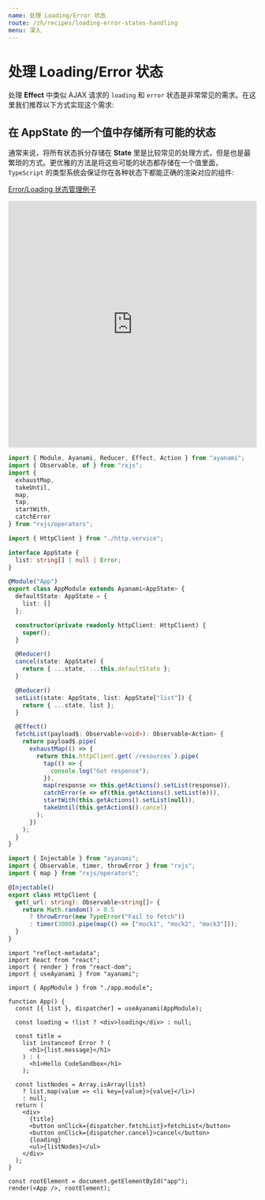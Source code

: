```yaml
---
name: 处理 Loading/Error 状态
route: /zh/recipes/loading-error-states-handling
menu: 深入
---
```


# 处理 Loading/Error 状态

处理 **Effect** 中类似 AJAX 请求的 `loading` 和 `error` 状态是非常常见的需求。在这里我们推荐以下方式实现这个需求:

## 在 **AppState** 的一个值中存储所有可能的状态
通常来说，将所有状态拆分存储在 **State** 里是比较常见的处理方式，但是也是最繁琐的方式。更优雅的方法是将这些可能的状态都存储在一个值里面，`TypeScript` 的类型系统会保证你在各种状态下都能正确的渲染对应的组件:

[Error/Loading 状态管理例子](https://codesandbox.io/s/ayanami-recipes-error-loading-handling-hyd3n)

<iframe
  src="https://codesandbox.io/embed/ayanami-recipes-error-loading-handling-hyd3n?fontsize=14&hidenavigation=1&module=%2Fsrc%2Fapp.module.ts&theme=dark"
  style="width:100%; height:500px; border:0; border-radius: 4px; overflow:hidden;"
  title="ayanami-recipes-error-loading-handling"
  allow="geolocation; microphone; camera; midi; vr; accelerometer; gyroscope; payment; ambient-light-sensor; encrypted-media; usb"
  sandbox="allow-modals allow-forms allow-popups allow-scripts allow-same-origin"
></iframe>

```ts
import { Module, Ayanami, Reducer, Effect, Action } from "ayanami";
import { Observable, of } from "rxjs";
import {
  exhaustMap,
  takeUntil,
  map,
  tap,
  startWith,
  catchError
} from "rxjs/operators";

import { HttpClient } from "./http.service";

interface AppState {
  list: string[] | null | Error;
}

@Module("App")
export class AppModule extends Ayanami<AppState> {
  defaultState: AppState = {
    list: []
  };

  constructor(private readonly httpClient: HttpClient) {
    super();
  }

  @Reducer()
  cancel(state: AppState) {
    return { ...state, ...this.defaultState };
  }

  @Reducer()
  setList(state: AppState, list: AppState["list"]) {
    return { ...state, list };
  }

  @Effect()
  fetchList(payload$: Observable<void>): Observable<Action> {
    return payload$.pipe(
      exhaustMap(() => {
        return this.httpClient.get(`/resources`).pipe(
          tap(() => {
            console.log("Got response");
          }),
          map(response => this.getActions().setList(response)),
          catchError(e => of(this.getActions().setList(e))),
          startWith(this.getActions().setList(null)),
          takeUntil(this.getAction$().cancel)
        );
      })
    );
  }
}
```

```ts
import { Injectable } from "ayanami";
import { Observable, timer, throwError } from "rxjs";
import { map } from "rxjs/operators";

@Injectable()
export class HttpClient {
  get(_url: string): Observable<string[]> {
    return Math.random() > 0.5
      ? throwError(new TypeError("Fail to fetch"))
      : timer(3000).pipe(map(() => ["mock1", "mock2", "mock3"]));
  }
}
```

```tsx
import "reflect-metadata";
import React from "react";
import { render } from "react-dom";
import { useAyanami } from "ayanami";

import { AppModule } from "./app.module";

function App() {
  const [{ list }, dispatcher] = useAyanami(AppModule);

  const loading = !list ? <div>loading</div> : null;

  const title =
    list instanceof Error ? (
      <h1>{list.message}</h1>
    ) : (
      <h1>Hello CodeSandbox</h1>
    );

  const listNodes = Array.isArray(list)
    ? list.map(value => <li key={value}>{value}</li>)
    : null;
  return (
    <div>
      {title}
      <button onClick={dispatcher.fetchList}>fetchList</button>
      <button onClick={dispatcher.cancel}>cancel</button>
      {loading}
      <ul>{listNodes}</ul>
    </div>
  );
}

const rootElement = document.getElementById("app");
render(<App />, rootElement);

```
